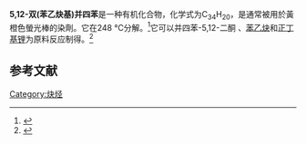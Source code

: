 {{Refimprove|time=2021-02-23T21:22:06+08:00}}
{{Chembox|Verifiedfields=changed|Watchedfields=changed|verifiedrevid=477223794|ImageFile=BPEN.svg|ImageSize=250px|ImageName=Skeletal formula|ImageFile1=5,12-Bis(phenylethynyl)naphthacene-3D-balls.png|ImageSize1=250px|ImageName1=Ball-and-stick model|IUPACName=5,12-Bis(phenylethynyl)naphthacene|OtherNames=5,12-双(苯乙炔基)芘|Section1={{Chembox Identifiers
| ChemSpiderID_Ref = {{chemspidercite|correct|chemspider}}
| ChemSpiderID = 79226
| InChIKey = OUHYGBCAEPBUNA-UHFFFAOYAO
| StdInChI_Ref = {{stdinchicite|correct|chemspider}}
| StdInChI = 1S/C34H20/c1-3-11-25(12-4-1)19-21-31-29-17-9-10-18-30(29)32(22-20-26-13-5-2-6-14-26)34-24-28-16-8-7-15-27(28)23-33(31)34/h1-18,23-24H
| StdInChIKey_Ref = {{stdinchicite|correct|chemspider}}
| StdInChIKey = OUHYGBCAEPBUNA-UHFFFAOYSA-N
| CASNo_Ref = {{cascite|correct|CAS}}
| CASNo = 18826-29-4
| EINECS = 242-605-4
| PubChem = 87816
| SMILES = C(#Cc1ccccc1)c5c2ccccc2c(C#Cc3ccccc3)c6cc4ccccc4cc56
| InChI = 1/C34H20/c1-3-11-25(12-4-1)19-21-31-29-17-
9-10-18-30(29)32(22-20-26-13-5-2-6-14-26)34-24-
28-16-8-7-15-27(28)23-33(31)34/h1-18,23-24H  
  }}|Section2={{Chembox Properties
| Formula = C<sub>34</sub>H<sub>20</sub>
| MolarMass = 428.52 g/mol
| Appearance =
| Density = 
| MeltingPt = 248 °C
| BoilingPt = 
| Solubility = 难溶
  }}
|Section7={{Chembox Hazards
| MainHazards = 
| FlashPt = 
| AutoignitionPt = 
  }}}}

'''5,12-双(苯乙炔基)并四苯'''是一种有机化合物，化学式为C<sub>34</sub>H<sub>20</sub>，是通常被用於黃橙色螢光棒的染劑。它在248 °C分解。<ref>{{cite web|url=https://china.guidechem.com/352249/detail.html|title=5,12-双(苯乙炔基)并四苯|publisher=盖德化工网|accessdate=2021-02-24}}</ref>它可以并四苯-5,12-二酮<!-- CAS 1090-13-7 -->、[[苯乙炔|苯乙炔]]和[[正丁基锂|正丁基锂]]为原料反应制得。<ref>{{cite journal|journal=Journal of Materials Chemistry|volume=22|issue=13|language=en|issn=0959-9428|date=2012|pages=6182|doi=10.1039/c2jm16173g|url=http://xlink.rsc.org/?DOI=c2jm16173g|title=Structure, photophysics, and photooxidation of crowded diethynyltetracenes|accessdate=2021-04-02|author=Jingjing Zhang, Syena Sarrafpour, Terry E. Haas, Peter Müller, Samuel W. Thomas}}</ref>

== 参考文献 ==
{{reflist}}

{{Aromatic-stub}}

[[Category:炔烃|Category:炔烃]]